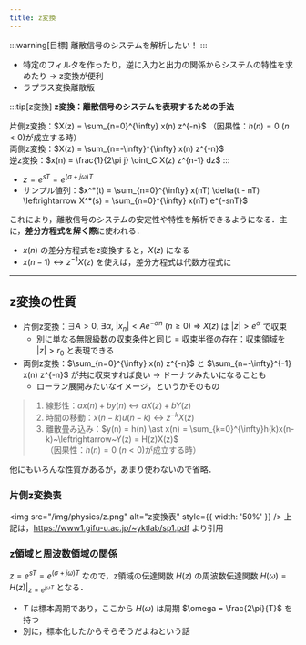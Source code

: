 ```yaml
---
title: z変換
---
```


:::warning[目標]
離散信号のシステムを解析したい！
:::
- 特定のフィルタを作ったり，逆に入力と出力の関係からシステムの特性を求めたり $\to$ z変換が便利
- ラプラス変換離散版

:::tip[z変換]
**z変換：離散信号のシステムを表現するための手法**

片側z変換：$X(z) = \sum_{n=0}^{\infty} x(n) z^{-n}$ （因果性：$h(n) = 0~(n < 0)$が成立する時）  
両側z変換：$X(z) = \sum_{n=-\infty}^{\infty} x(n) z^{-n}$  
逆z変換：$x(n) = \frac{1}{2\pi j} \oint_C X(z) z^{n-1} dz$
:::
- $z = e^{sT} = e^{(\sigma + j \omega) T}$
- サンプル値列：$x^*(t) = \sum_{n=0}^{\infty} x(nT) \delta(t - nT) \leftrightarrow X^*(s) = \sum_{n=0}^{\infty} x(nT) e^{-snT}$

これにより，離散信号のシステムの安定性や特性を解析できるようになる．主に，**差分方程式を解く際**に使われる．
- $x(n)$ の差分方程式をz変換すると，$X(z)$ になる
- $x(n-1) \leftrightarrow z^{-1}X(z)$ を使えば，差分方程式は代数方程式に

---

## z変換の性質
- 片側z変換：$\exists A > 0,~\exists \alpha,~|x_n| < A e^{-\alpha n}~(n \ge 0)~\Rightarrow~X(z)$ は $|z| > e^\alpha$ で収束
    - 別に単なる無限級数の収束条件と同じ = 収束半径の存在：収束領域を $|z| > r_0$ と表現できる
- 両側z変換：$\sum_{n=0}^{\infty} x(n) z^{-n}$ と $\sum_{n=-\infty}^{-1} x(n) z^{-n}$ が共に収束すれば良い $\to$ ドーナツみたいになることも
    - ローラン展開みたいなイメージ，というかそのもの

> 1. 線形性：$a x(n) + b y(n)~\leftrightarrow~a X(z) + b Y(z)$
> 2. 時間の移動：$x(n-k)u(n-k)~\leftrightarrow~z^{-k}X(z)$
> 3. 離散畳み込み：$y(n) = h(n) \ast x(n) = \sum_{k=0}^{\infty}h(k)x(n-k)~\leftrightarrow~Y(z) = H(z)X(z)$  
（因果性：$h(n) = 0~(n < 0)$が成立する時）

他にもいろんな性質があるが，あまり使わないので省略．

### 片側z変換表
<img src="/img/physics/z.png" alt="z変換表" style={{ width: '50%' }} />
上記は，https://www1.gifu-u.ac.jp/~yktlab/sp1.pdf より引用

### z領域と周波数領域の関係
$z = e^{sT} = e^{(\sigma + j \omega) T}$ なので，z領域の伝達関数 $H(z)$ の周波数伝達関数 $H(\omega) = H(z)|_{z = e^{j \omega T}}$ となる．
- $T$ は標本周期であり，ここから $H(\omega)$ は周期 $\omega = \frac{2\pi}{T}$ を持つ
- 別に，標本化したからそらそうだよねという話